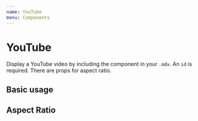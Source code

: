 ```yaml
---
name: YouTube
menu: Components
---
```



# YouTube

Display a YouTube video by including the component in your `.mdx`. An `id` is required. There are props for aspect ratio.

<Props of={YouTube} />

## Basic usage

<Playground>
  <YouTube id="WUgvvPRH7Oc" />
</Playground>

## Aspect Ratio

<Playground>
  <YouTube id="mM5_T-F1Yn4" aspectRatio="4:3" />
</Playground>
